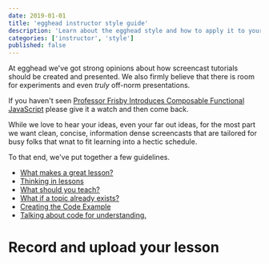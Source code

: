 ```yaml
---
date: 2019-01-01
title: 'egghead instructor style guide'
description: 'Learn about the egghead style and how to apply it to your own content.'
categories: ['instructor', 'style']
published: false
---
```


At egghead we've got strong opinions about how screencast tutorials should be created and presented. We also firmly believe that there is room for experiments and even _truly_ off-norm presentations.

If you haven't seen [Professor Frisby Introduces Composable Functional JavaScript](https://egghead.io/courses/professor-frisby-introduces-composable-functional-javascript) please give it a watch and then come back.

While we love to hear your ideas, even your far out ideas, for the most part we want clean, concise, information dense screencasts that are tailored for busy folks that wnat to fit learning into a hectic schedule.

To that end, we've put together a few guidelines.

- [What makes a great lesson?](/instructor/style-guide/great-lessons)
- [Thinking in lessons](/instructor/style-guide/thinking-in-lessons)
- [What should you teach?](/instructor/style-guide/what-to-teach)
- [What if a topic already exists?](/instructor/style-guide/lesson-already-exists)
- [Creating the Code Example](/instructor/style-guide/create-the-example-code)
- [Talking about code for understanding.](/instructor/style-guide/talking-about-code)


# Record and upload your lesson

